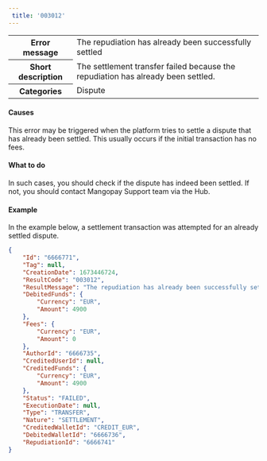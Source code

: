 ```yaml
---  
 title: '003012'  
---  
```

  
<table>
    <tbody>
        <tr>
            <th class="header"><strong>Error message</strong></th>
            <td class="content">The repudiation has already been successfully settled</td>
        </tr>
        <tr>
            <th class="header"><strong>Short description</strong></th>
            <td class="content">The settlement transfer failed because the repudiation has already been settled.</td>
        </tr>
        <tr>
            <th class="header"><strong>Categories</strong></th>
            <td class="content">  
<div class="label">Dispute</div>
</td>
        </tr>
    </tbody>
</table>  

#### Causes  

This error may be triggered when the platform tries to settle a dispute that has already been settled. This usually occurs if the initial transaction has no fees.  

#### What to do  

In such cases, you should check if the dispute has indeed been settled. If not, you should contact Mangopay Support team via the Hub.  

#### Example  

In the example below, a settlement transaction was attempted for an already settled dispute.  
```json API Response
{
    "Id": "6666771",
    "Tag": null,
    "CreationDate": 1673446724,
    "ResultCode": "003012",
    "ResultMessage": "The repudiation has already been successfully settled",
    "DebitedFunds": {
        "Currency": "EUR",
        "Amount": 4900
    },
    "Fees": {
        "Currency": "EUR",
        "Amount": 0
    },
    "AuthorId": "6666735",
    "CreditedUserId": null,
    "CreditedFunds": {
        "Currency": "EUR",
        "Amount": 4900
    },
    "Status": "FAILED",
    "ExecutionDate": null,
    "Type": "TRANSFER",
    "Nature": "SETTLEMENT",
    "CreditedWalletId": "CREDIT_EUR",
    "DebitedWalletId": "6666736",
    "RepudiationId": "6666741"
}
```